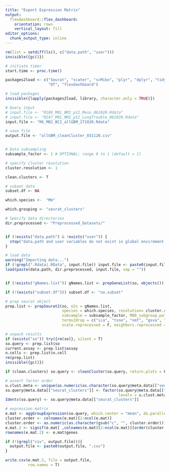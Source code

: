 ```yaml
---
title: "Export Expression Matrix"
output: 
  flexdashboard::flex_dashboard:
    orientation: rows
    vertical_layout: fill
editor_options: 
  chunk_output_type: inline
---
```


```r

rm(list = setdiff(ls(), c("data.path", "user")))
invisible({gc()})

# initiate timer
start.time <- proc.time()

packages2load <- c("Seurat", "scater", "scMiko", "plyr", "dplyr", "tidyr", "reshape2", "tidyverse",
                   "DT", "flexdashboard")

# load packages
invisible({lapply(packages2load, library, character.only = TRUE)})

```



```r



# Query input
# input.file <- "R189_M01_NM2_p12_Meso_061020.Rdata"
# input.file <- "R247_M01_NM2_p12_LungTrouble_061020.Rdata"
input.file <- "R6_M02_BC2_allGBM_271020.Rdata"

# save file
output.file <- "allGBM_cleanCluster_031120.csv"


# Data subsampling
subsample_factor <- 1 # OPTIONAL; range 0 to 1 (default = 1)

# specify cluster resolution
cluster.resolution <- 1

clean.clusters <- T

# subset data
subset.df <- NA

which.species <-  "Mm"

which.grouping <- "seurat_clusters"

```



```r

# Specify data directories
dir.preprocessed <- "Preprocessed_Datasets/"


if (!exists("data.path") & !exists("user")) {
  stop("data.path and user variables do not exist in global enviroment. Ensure that these are specified in .Rprofile. If specified, try restarting Rstudio.")
}

# load data
warning("Importing data...")
if (!grepl(".Rdata|.RData", input.file)) input.file <- paste0(input.file, ".Rdata")
load(paste(data.path, dir.preprocessed, input.file, sep = ""))


if (!exists("gNames.list")) gNames.list <- prepGeneList(so, objects())

if (!(exists("subset.df"))) subset.df <- "no.subset"

# prep seurat object
prep.list <- prepSeurat2(so, e2s = gNames.list, 
                         species = which.species, resolution= cluster.resolution, subset = subset.df, 
                         subsample = subsample_factor, M00_subgroup.path = "M00_subgroups.csv",
                         terms2drop = c("ica", "tsne", "nmf", "gsva", "deg"), rmv.pattern = "so", 
                         scale.reprocessed = F, neighbors.reprocessed = F, keep.default.assay.only = T)

# unpack results
if (exists("so")) try({rm(so)}, silent = T)
so.query <- prep.list$so
current.assay <- prep.list$assay
n.cells <- prep.list$n.cell
rm(prep.list)
invisible({gc()})

if (clean.clusters) so.query <- cleanCluster(so.query, return.plots = F)

# assert factor order
u.clust.meta <- unique(as.numeric(as.character(so.query@meta.data[["seurat_clusters"]])))
so.query@meta.data[["seurat_clusters"]] <- factor(so.query@meta.data[["seurat_clusters"]], 
                                                  levels = u.clust.meta[order(u.clust.meta)])
Idents(so.query) <- so.query@meta.data[["seurat_clusters"]]

```



```r

# expression matrix
e.mat <- aggGroupExpression(so.query, which.center = "mean", do.parallel = F, which.group = which.grouping)
cluster.order <- colnames(e.mat)[2:ncol(e.mat)]
cluster.order <- as.numeric(as.character(gsub("c", "", cluster.order)))
e.mat.2 <- signif(e.mat[ ,colnames(e.mat)[2:ncol(e.mat)][order(cluster.order)]], 3)
rownames(e.mat.2) <- e.mat$genes

if (!(grepl("csv", output.file))){
  output.file <- paste0(output.file, ".csv")
}

write.csv(e.mat.2, file = output.file, 
          row.names = T)
```